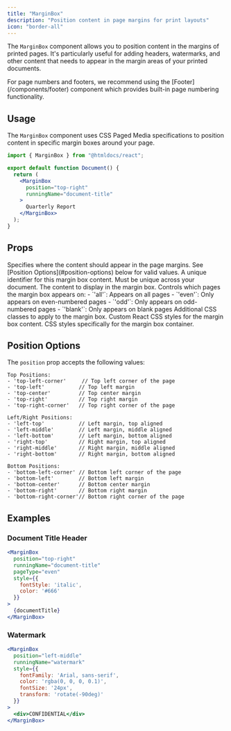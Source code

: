 ```yaml
---
title: "MarginBox"
description: "Position content in page margins for print layouts"
icon: "border-all"
---
```


The `MarginBox` component allows you to position content in the margins of printed pages. It's particularly useful for adding headers, watermarks, and other content that needs to appear in the margin areas of your printed documents.

<Note>
For page numbers and footers, we recommend using the [Footer](/components/footer) component which provides built-in page numbering functionality.
</Note>

## Usage

The `MarginBox` component uses CSS Paged Media specifications to position content in specific margin boxes around your page.

<CodeGroup>

```jsx Example
import { MarginBox } from "@htmldocs/react";

export default function Document() {
  return (
    <MarginBox 
      position="top-right" 
      runningName="document-title"
    >
      Quarterly Report
    </MarginBox>
  );
}
```

</CodeGroup>

## Props

<ResponseField name="position" type="string" required>
  Specifies where the content should appear in the page margins. See [Position Options](#position-options) below for valid values.
</ResponseField>

<ResponseField name="runningName" type="string" required>
  A unique identifier for this margin box content. Must be unique across your document.
</ResponseField>

<ResponseField name="children" type="React.ReactNode" required>
  The content to display in the margin box.
</ResponseField>

<ResponseField name="pageType" type="'all' | 'even' | 'odd' | 'blank'" default="'all'">
  Controls which pages the margin box appears on:
  - `'all'`: Appears on all pages
  - `'even'`: Only appears on even-numbered pages
  - `'odd'`: Only appears on odd-numbered pages
  - `'blank'`: Only appears on blank pages
</ResponseField>

<ResponseField name="className" type="string">
  Additional CSS classes to apply to the margin box.
</ResponseField>

<ResponseField name="style" type="React.CSSProperties">
  Custom React CSS styles for the margin box content.
</ResponseField>

<ResponseField name="marginBoxStyles" type="React.CSSProperties">
  CSS styles specifically for the margin box container.
</ResponseField>

## Position Options

The `position` prop accepts the following values:

<CodeGroup>

```text Position Values
Top Positions:
- 'top-left-corner'     // Top left corner of the page
- 'top-left'           // Top left margin
- 'top-center'         // Top center margin
- 'top-right'          // Top right margin
- 'top-right-corner'   // Top right corner of the page

Left/Right Positions:
- 'left-top'           // Left margin, top aligned
- 'left-middle'        // Left margin, middle aligned
- 'left-bottom'        // Left margin, bottom aligned
- 'right-top'          // Right margin, top aligned
- 'right-middle'       // Right margin, middle aligned
- 'right-bottom'       // Right margin, bottom aligned

Bottom Positions:
- 'bottom-left-corner' // Bottom left corner of the page
- 'bottom-left'        // Bottom left margin
- 'bottom-center'      // Bottom center margin
- 'bottom-right'       // Bottom right margin
- 'bottom-right-corner'// Bottom right corner of the page
```

</CodeGroup>

## Examples

### Document Title Header

<CodeGroup>

```jsx Header
<MarginBox 
  position="top-right"
  runningName="document-title"
  pageType="even"
  style={{ 
    fontStyle: 'italic',
    color: '#666'
  }}
>
  {documentTitle}
</MarginBox>
```

</CodeGroup>

### Watermark

<CodeGroup>

```jsx Watermark
<MarginBox 
  position="left-middle"
  runningName="watermark"
  style={{
    fontFamily: 'Arial, sans-serif',
    color: 'rgba(0, 0, 0, 0.1)',
    fontSize: '24px',
    transform: 'rotate(-90deg)'
  }}
>
  <div>CONFIDENTIAL</div>
</MarginBox>
```

</CodeGroup>
